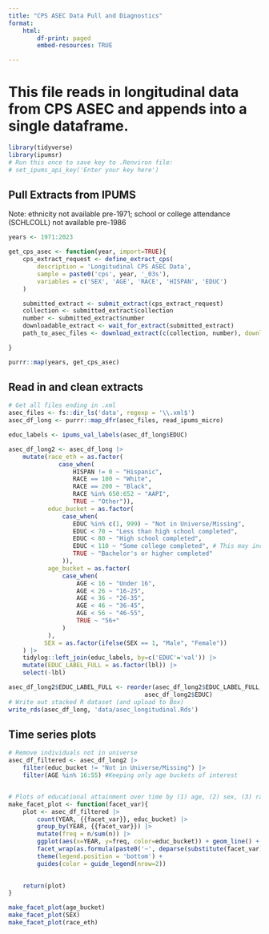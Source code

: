 ```yaml
---
title: "CPS ASEC Data Pull and Diagnostics"
format: 
    html:
        df-print: paged
        embed-resources: TRUE

---
```


# This file reads in longitudinal data from CPS ASEC and appends into a single dataframe.
```r
library(tidyverse)
library(ipumsr)
# Run this once to save key to .Renviron file:
# set_ipums_api_key('Enter your key here')
```



## Pull Extracts from IPUMS
Note: ethnicity not available pre-1971; school or college attendance (SCHLCOLL) not available pre-1986
```r
years <- 1971:2023

get_cps_asec <- function(year, import=TRUE){
    cps_extract_request <- define_extract_cps(
        description = 'Longitudinal CPS ASEC Data',
        sample = paste0('cps', year, '_03s'),
        variables = c('SEX', 'AGE', 'RACE', 'HISPAN', 'EDUC')
    )

    submitted_extract <- submit_extract(cps_extract_request)
    collection <- submitted_extract$collection
    number <- submitted_extract$number
    downloadable_extract <- wait_for_extract(submitted_extract)
    path_to_asec_files <- download_extract(c(collection, number), download_dir = "data")

}

purrr::map(years, get_cps_asec)
```

## Read in and clean extracts
```r
# Get all files ending in .xml
asec_files <- fs::dir_ls('data', regexp = '\\.xml$')
asec_df_long <- purrr::map_dfr(asec_files, read_ipums_micro)

educ_labels <- ipums_val_labels(asec_df_long$EDUC)

asec_df_long2 <- asec_df_long |>
    mutate(race_eth = as.factor(
              case_when(
                  HISPAN != 0 ~ "Hispanic",
                  RACE == 100 ~ "White",
                  RACE == 200 ~ "Black",
                  RACE %in% 650:652 ~ "AAPI",
                  TRUE ~ "Other")),
           educ_bucket = as.factor(
               case_when(
                  EDUC %in% c(1, 999) ~ "Not in Universe/Missing",
                  EDUC < 70 ~ "Less than high school completed",
                  EDUC < 80 ~ "High school completed",
                  EDUC < 110 ~ "Some college completed", # This may include Associate's degree or other vocational training
                  TRUE ~ "Bachelor's or higher completed"
               )),
           age_bucket = as.factor(
               case_when(
                   AGE < 16 ~ "Under 16",
                   AGE < 26 ~ "16-25",
                   AGE < 36 ~ "26-35",
                   AGE < 46 ~ "36-45",
                   AGE < 56 ~ "46-55",
                   TRUE ~ "56+"
               )
           ),
          SEX = as.factor(ifelse(SEX == 1, "Male", "Female"))
    ) |>
    tidylog::left_join(educ_labels, by=c('EDUC'='val')) |>
    mutate(EDUC_LABEL_FULL = as.factor(lbl)) |> 
    select(-lbl)

asec_df_long2$EDUC_LABEL_FULL <- reorder(asec_df_long2$EDUC_LABEL_FULL,
                                      asec_df_long2$EDUC)
# Write out stacked R dataset (and upload to Box)
write_rds(asec_df_long, 'data/asec_longitudinal.Rds')
```



## Time series plots
```r
# Remove individuals not in universe
asec_df_filtered <- asec_df_long2 |> 
    filter(educ_bucket != "Not in Universe/Missing") |> 
    filter(AGE %in% 16:55) #Keeping only age buckets of interest


# Plots of educational attainment over time by (1) age, (2) sex, (3) race/ethnicity
make_facet_plot <- function(facet_var){
    plot <- asec_df_filtered |>
        count(YEAR, {{facet_var}}, educ_bucket) |>
        group_by(YEAR, {{facet_var}}) |> 
        mutate(freq = n/sum(n)) |> 
        ggplot(aes(x=YEAR, y=freq, color=educ_bucket)) + geom_line() +
        facet_wrap(as.formula(paste0('~', deparse(substitute(facet_var))))) +
        theme(legend.position = 'bottom') +
        guides(color = guide_legend(nrow=2))

    
    return(plot)
}

make_facet_plot(age_bucket)
make_facet_plot(SEX)
make_facet_plot(race_eth)
```
